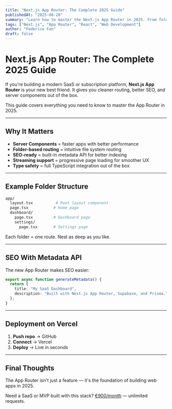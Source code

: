 ```yaml
---
title: "Next.js App Router: The Complete 2025 Guide"
publishedAt: "2025-08-28"
summary: "Learn how to master the Next.js App Router in 2025. From folder structure to SEO optimization and deployment on Vercel."
tags: ["Next.js", "App Router", "React", "Web Development"]
author: "Federico Fan"
draft: false
---
```


# Next.js App Router: The Complete 2025 Guide

If you're building a modern SaaS or subscription platform, **Next.js App Router** is your new best friend. It gives you cleaner routing, better SEO, and server components out of the box.

This guide covers everything you need to know to master the App Router in 2025.

---

## Why It Matters

- **Server Components** = faster apps with better performance
- **Folder-based routing** = intuitive file system routing
- **SEO-ready** = built-in metadata API for better indexing
- **Streaming support** = progressive page loading for smoother UX
- **Type safety** = full TypeScript integration out of the box

---

## Example Folder Structure

```bash
app/
  layout.tsx          # Root layout component
  page.tsx           # Home page
  dashboard/
    page.tsx         # Dashboard page
    settings/
      page.tsx       # Settings page
```

Each folder = one route. Nest as deep as you like.

---

## SEO With Metadata API

The new App Router makes SEO easier:

```typescript
export async function generateMetadata() {
  return {
    title: "My SaaS Dashboard",
    description: "Built with Next.js App Router, Supabase, and Prisma.",
  };
}
```

---

## Deployment on Vercel

1. **Push repo** → GitHub
2. **Connect** → Vercel
3. **Deploy** → Live in seconds

---

## Final Thoughts

The App Router isn't just a feature — it's the foundation of building web apps in 2025.

Need a SaaS or MVP built with this stack? [€900/month](https://uara.co) — unlimited requests.
